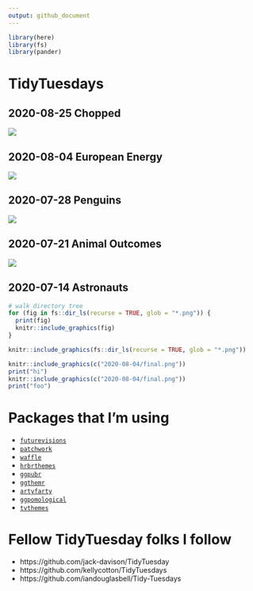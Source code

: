```yaml
---
output: github_document
---
```


```r
library(here)
library(fs)
library(pander)
```


# TidyTuesdays

## 2020-08-25 Chopped

![](2020-08-25/chopped.png)

## 2020-08-04 European Energy

![](2020-08-04/final.png)

## 2020-07-28 Penguins

![](2020-07-28/penguins.png)

## 2020-07-21 Animal Outcomes

![](2020-07-21/animal_outcomes.jpg)

## 2020-07-14 Astronauts


```r
# walk directory tree
for (fig in fs::dir_ls(recurse = TRUE, glob = "*.png")) {
  print(fig)
  knitr::include_graphics(fig)
}
```

```r
knitr::include_graphics(fs::dir_ls(recurse = TRUE, glob = "*.png"))
```


```r
knitr::include_graphics(c("2020-08-04/final.png"))
print("hi")
knitr::include_graphics(c("2020-08-04/final.png"))
print("foo")
```



# Packages that I'm using

- [`futurevisions`](https://github.com/JoeyStanley/futurevisions)
- [`patchwork`](https://patchwork.data-imaginist.com/)
- [`waffle`](https://github.com/hrbrmstr/waffle)
- [`hrbrthemes`]()
- [`ggpubr`](https://github.com/kassambara/ggpubr)
- [`ggthemr`](https://github.com/cttobin/ggthemr)
- [`artyfarty`](https://datarootsio.github.io/artyfarty//index.html)
- [`ggpomological`](https://www.garrickadenbuie.com/project/ggpomological/)
- [`tvthemes`](https://ryo-n7.github.io/2019-05-16-introducing-tvthemes-package/)


# Fellow TidyTuesday folks I follow

- https://github.com/jack-davison/TidyTuesday
- https://github.com/kellycotton/TidyTuesdays
- https://github.com/iandouglasbell/Tidy-Tuesdays
